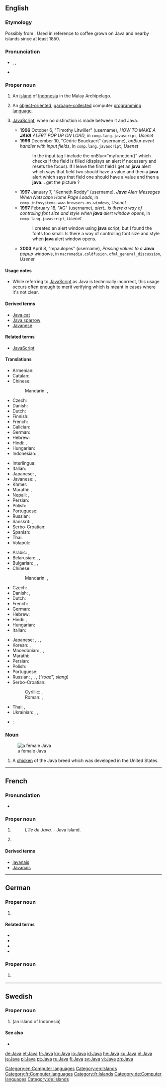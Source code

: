 {{also|java|javā}}
==English==
{{wikipedia|mul=Java (programming language)}}

===Etymology===
Possibly from {{etyl|sa|en}} {{term|lang=sa|||tr=yava-dvipa|island of barley}}.{{rfscript|Devanagari}} Used in reference to coffee grown on Java and nearby islands since at least 1850.

===Pronunciation===
* {{enPR|jäʹ-və}}, {{IPA|/ˈdʒɑːvə/}}, {{X-SAMPA|/"dZA:v@/}}
* {{rhymes|ɑːvə}}

===Proper noun===
{{en-proper noun}}

# An [[island]] of [[Indonesia]] in the Malay Archipelago.
# {{context|computing}} An [[object-oriented]], [[garbage collection|garbage-collected]] computer [[programming language]].
# {{context|computing|proscribed}} [[JavaScript]], when no distinction is made between it and Java.
#* '''1996''' October 6, "Timothy Litwiller" (username), ''HOW TO MAKE A '''JAVA''' ALERT POP UP ON LOAD'', in <tt>comp.lang.javascript</tt>, ''Usenet''
#* '''1996''' December 10, "Cédric Bouckaert" (username), ''onBlur event handler with input fields'', in <tt>comp.lang.javascript</tt>, ''Usenet''
#*: In the input tag I include the onBlur="myfunction()" which checks if the field is filled (displays an alert if necessary and resets the focus). If I leave the first field I get an '''java''' alert which says that field two should have a value and then a '''java''' alert which says that field one should have a value and then a '''java'''... get the picture ?
#* '''1997''' January 7, "Kenneth Roddy" (username), '''''Java''' Alert Messages When Netscape Home Page Loads'', in <tt>comp.infosystems.www.browsers.ms-windows</tt>, ''Usenet''
#* '''1997''' February 18, "AG" (username), ''alert...is there a way of controling font size and style when '''java''' alert window opens'', in <tt>comp.lang.javascript</tt>, ''Usenet''
#*: I created an alert window using '''java''' script, but I found the fonts too small.  Is there a way of controling font size and style when '''java''' alert window opens.
#* '''2003''' April 8, "mpaulopes" (username), ''Passing values to a '''Java''' popup windows'', in <tt>macromedia.coldfusion.cfml_general_discussion</tt>, ''Usenet''

====Usage notes====
* While referring to [[JavaScript]] as Java is technically incorrect, this usage occurs often enough to merit verifying which is meant in cases where it's not clear.

====Derived terms====
* [[Java cat]] {{gloss|the [[musang]]}}
* [[Java sparrow]] {{gloss|a species of finch, ''Padda oryzivora'', native to Java, but commonly kept as a cage bird}}
* [[Javanese]]

====Related terms====
* [[JavaScript]]

====Translations====
{{trans-top|island of Indonesia}}
* Armenian: {{t-|hy|Ճավա|tr=Č̣ava}}
* Catalan: {{t-|ca|Java}}
* Chinese:
*: Mandarin: {{t-|cmn|爪哇|alt=爪哇(島)|sc=Hani}}, {{t-|cmn|爪哇|alt=爪哇(岛)|tr=Zhǎowā (dǎo) or Zhuǎwā (dǎo)|sc=Hani}}
* Czech: {{t-|cs|Jáva|f}}
* Danish: {{t-|da|Java}}
* Dutch: {{t+|nl|Java|n}}
* Finnish: {{t+|fi|Jaava}}
* French: {{t+|fr|Java|f}}
* Galician: {{t+|gl|Xava|f}}
* German: {{t+|de|Java}}
* Hebrew: {{t-|he|ג'אווה}}
* Hindi: {{t-|hi|यव|tr=yav|sc=Deva}}, {{t-|hi|यव द्वीप|tr=yav dweep|sc=Deva}}
* Hungarian: {{t+|hu|Jáva}}
* Indonesian: {{t+|id|Jawa}}, {{qualifier|island}} {{t-|id|pulau Jawa}}
{{trans-mid}}
* Interlingua: {{t-|ia|Java}}
* Italian: {{t-|it|Giava}}
* Japanese: {{t-|ja|ジャワ}}, {{t-|ja|ジャワ島}}
* Javanese: {{t-|jv|Jawa}}, {{qualifier|Java Island}} {{t-|jv|pulo Jawa}}
* Khmer: {{t+|km|ជ្វា|tr=cvie|sc=Khmr}}
* Marathi: {{t-|mr|यव|tr=yaw|sc=Deva}}, {{t-|mr|यव द्वीप|tr=yaw dveep|sc=Deva}}
* Nepali: {{t-|ne|यव|tr=yav|sc=Deva}}, {{t-|ne|यव द्वीप|tr=yav dveep|sc=Deva}}
* Persian: {{t+|fa|جاوه|tr=Jâve}}
* Polish: {{t-|pl|Jawa|f}}
* Portuguese: {{t+|pt|Java|f}}
* Russian: {{t+|ru|Ява|f|tr=Jáva}}
* Sanskrit: {{t-|sa|यव|tr=yav|sc=Deva}}, {{t-|sa|यव द्वीप|tr=yav dveep|sc=Deva}}
* Serbo-Croatian: {{t-|sh|Java|f}}
* Spanish: {{t-|es|Java}}
* Thai: {{t-|th|ชวา|tr=chá-waa}}
* Volapük: {{t+|vo|Yafeän}}
{{trans-bottom}}

{{trans-top|programming language}}
<!-- Trade marks are international. Therefore, make an entry only, if the word is NOT spelled Java in the language concerned or there's a gender to be applied-->
* Arabic: {{t-|ar|جافا|f|tr=Jāfa, Java}}, {{t-|ar|Java|f|sc=Latn}}
* Belarusian: {{t-|be|Джава|f|tr=Džáva}}, {{t-|be|Ява|f|tr=Jáva}}, {{t-|be|Java|f|tr=Džáva, Jáva|sc=Latn}}
* Bulgarian: {{t-|bg|Джава|f|tr=Džáva}}, {{t-|bg|Ява|f|tr=Jáva}}, {{t-|bg|Java|f|tr=Džáva, Jáva|sc=Latn}}
* Chinese:
*: Mandarin: {{t-|cmn|爪哇|tr=Zhǎowā or Zhuǎwā|sc=Hani}}, {{t-|cmn|Java|sc=Latn}}
* Czech: {{t-|cs|Java|f}}
* Danish: {{t-|da|java|n}}, {{t-|da|Java|n}}
* Dutch: {{t+|nl|Java|n}}
* French: {{t+|fr|Java|m}}
* German: {{t+|de|Java|n}}
* Hebrew: {{t-|he|ג'אווה}}
* Hindi: {{t-|hi|जावा|tr=jāvā}}, {{t-|hi|Java|sc=Latn}}
* Hungarian: {{t-|hu|Java}}
* Italian: {{t-|it|Java|m}}
{{trans-mid}}
* Japanese: {{t-|ja|ジャワ|tr=Jawa}}, {{t-|ja|ジャバ|tr=Jaba}}, {{t-|ja|ジャヴァ|tr=Java}}, {{t+|ja|Java|sc=Latn}}
* Korean: {{t-|ko|자바|tr=Jaba|sc=Hang}}, {{t+|ko|Java|sc=Latn}}
* Macedonian: {{t-|mk|Џава|f|tr=Džáva}}, {{t-|mk|Јава|f|tr=Jáva}}, {{t-|mk|Java|f|tr=Džáva, Jáva|sc=Latn}}
* Marathi: {{t-|mr|जावा|f|tr=jāvā|sc=Deva}}
* Persian: {{t-|fa|جاوا|tr=Jâvâ}}
* Polish: {{t+|pl|Java}}
* Portuguese: {{t+|pt|Java|m}}
* Russian: {{t+|ru|Java|f|tr=Džáva, Jáva}}, {{t-|ru|Джава|f|tr=Džáva}}, {{t+|ru|Ява|f|tr=Jáva}} {{qualifier|colloquial}}, {{t+|ru|жаба|f|alt=Жаба, жаба|tr=Žába}} (''"toad", slang'')
* Serbo-Croatian:
*: Cyrillic: {{t-|sh|Џава|f|sc=Cyrl}}, {{t-|sh|Јава|f|sc=Cyrl}}
*: Roman: {{t-|sh|Džáva|f}}, {{t-|sh|Java|f}}
* Thai: {{t-|th|ชวา|tr=chá-waa}}, {{t-|th|Java|sc=Latn}}
* Ukrainian: {{t-|uk|Джава|f|tr=Džáva}}, {{t-|uk|Ява|tr=Jáva}}, {{t-|uk|Java|f|tr=Džáva, Jáva|sc=Latn}}
{{trans-bottom}}

{{checktrans-top}}
* {{ttbc|ia}}: {{t-|ia|caffe}}
{{trans-bottom}}

===Noun===
{{en-noun}}
[[File:BlackJava female, 1905.png|right|thumb|a female Java]]

# A [[chicken]] of the Java breed which was developed in the United States.

[[Category:en:Computer languages]]
[[Category:en:Islands]]

----

==French==

===Pronunciation===
* {{IPA|lang=fr|/ʒa.va/}}

===Proper noun===
{{fr-proper noun|m}}

# {{l|en|Java}} {{gloss|Island}}
#: ''L'île de Java.'' - Java island.
# {{l|en|Java}} {{gloss|programming language}}

====Derived terms====
* [[javanais]]
* [[Javanais]]

[[Category:fr:Computer languages]]
[[Category:fr:Islands]]

----

==German==

===Proper noun===
{{de-proper noun}}

# {{l|en|Java}} {{gloss|island}}

====Related terms====
* {{l|de|Javaner}}
* {{l|de|Javanerin}}
* {{l|de|Javanisch}}
* {{l|de|javanisch}}

===Proper noun===
{{de-proper noun}}

# {{l|en|Java}} {{gloss|programming language}}

[[Category:de:Computer languages]]
[[Category:de:Islands]]

----

==Swedish==
{{wikipedia|lang=sv}}

===Proper noun===
{{head|sv|proper noun|g=n}}

# {{l|en|Java}} (an island of Indonesia)

====See also====
* {{l|sv|java}}

[[de:Java]]
[[et:Java]]
[[fr:Java]]
[[ko:Java]]
[[io:Java]]
[[id:Java]]
[[he:Java]]
[[ku:Java]]
[[nl:Java]]
[[ja:Java]]
[[pl:Java]]
[[pt:Java]]
[[ru:Java]]
[[fi:Java]]
[[sv:Java]]
[[vi:Java]]
[[zh:Java]]
